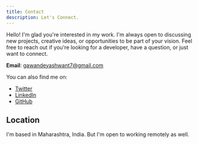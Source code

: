 ```yaml
---
title: Contact
description: Let's Connect.
---
```


Hello! I'm glad you're interested in my work. I'm always open to discussing new projects, creative ideas, or opportunities to be part of your vision.
Feel free to reach out if you're looking for a developer, have a question, or just want to connect.

**Email**: gawandeyashwant7@gmail.com

You can also find me on:

- [Twitter](https://twitter.com/yashng7)
- [LinkedIn](https://www.linkedin.com/in/yashwant-gawande-01012b271)
- [GitHub](https://github.com/yashng7)

## Location

I'm based in Maharashtra, India. But I'm open to working remotely as well.
